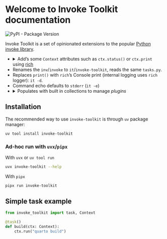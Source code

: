 # Welcome to Invoke Toolkit documentation


<img alt="PyPI - Package Version" src="https://img.shields.io/pypi/v/invoke-toolkit">

Invoke Toolkit is a set of opinionated extensions to the popular [Python invoke library](https://pyinvoke.org).

* <details>
  <summary>
  Add's some `Context` attributes such as `ctx.status()` or `ctx.print` using [rich](https://rich.readthedocs.io/en/stable/introduction.html)
  </summary>

    ```.python
    @task()
    def long_task(ctx: Context):
        with ctx.status("Doing something slow"):
            ctx.run("sleep 1")
    ```
</details>

* Renames the `inv`/`invoke` to `it`/`invoke-toolkit`, reads the same `tasks.py`.
* Replaces `print()` with `rich`'s Console print (internal logging uses `rich` logger): `it -d`.
* Command echo defaults to `stderr` (`it -e`)
* <details>
  <summary>
  Populates with built in collections to manage *plugins*
  </summary>
  ```bash
  it -xl
  ```
  </details>


## Installation

The recommended way to use `invoke-toolkit` is through `uv` package manager:

```bash
uv tool install invoke-toolkit
```

### Ad-hoc run with `uvx`/`pipx`

With `uvx` or `uv tool run`
```bash
uvx invoke-toolkit --help
```

With `pipx`
```bash
pipx run invoke-toolkit
```

## Simple task example

```python
from invoke_toolkit import task, Context

@task()
def build(ctx: Context):
    ctx.run("quarto build")
```
